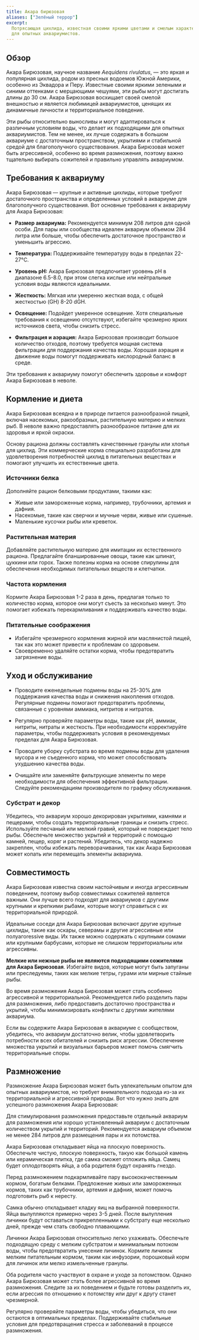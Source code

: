 ```yaml
---
title: Акара бирюзовая
aliases: ["Зелёный террор"]
excerpt:
  Потрясающая цихлида, известная своими яркими цветами и смелым характером, Акара бирюзовая является популярным выбором
  для опытных аквариумистов.
---
```


## Обзор

Акара Бирюзовая, научное название _Aequidens rivulatus_, — это яркая и популярная цихлида, родом из пресных водоемов
Южной Америки, особенно из Эквадора и Перу. Известные своими яркими зелеными и синими оттенками с мерцающими чешуями,
эти рыбы могут достигать длины до 30 см. Акара Бирюзовая восхищает своей смелой внешностью и является любимицей
аквариумистов, ценящих их динамичные личности и территориальное поведение.

Эти рыбы относительно выносливы и могут адаптироваться к различным условиям воды, что делает их подходящими для опытных
аквариумистов. Тем не менее, их лучше содержать в большом аквариуме с достаточным пространством, укрытиями и стабильной
средой для благополучного существования. Акара Бирюзовая может быть агрессивной, особенно во время размножения, поэтому
важно тщательно выбирать сожителей и правильно управлять аквариумом.

## Требования к аквариуму

Акара Бирюзовая — крупные и активные цихлиды, которые требуют достаточного пространства и определенных условий в
аквариуме для благополучного существования. Вот основные требования к аквариуму для Акара Бирюзовая:

- **Размер аквариума:** Рекомендуется минимум 208 литров для одной особи. Для пары или сообщества идеален аквариум
  объемом 284 литра или больше, чтобы обеспечить достаточное пространство и уменьшить агрессию.

- **Температура:** Поддерживайте температуру воды в пределах 22-27°C.

- **Уровень pH:** Акара Бирюзовая предпочитает уровень pH в диапазоне 6.5-8.0, при этом слегка кислые или нейтральные
  условия воды являются идеальными.

- **Жесткость:** Мягкая или умеренно жесткая вода, с общей жесткостью (GH) 8-20 dGH.

- **Освещение:** Подойдет умеренное освещение. Хотя специальные требования к освещению отсутствуют, избегайте чрезмерно
  ярких источников света, чтобы снизить стресс.

- **Фильтрация и аэрация:** Акара Бирюзовая производит большое количество отходов, поэтому требуется мощная система
  фильтрации для поддержания качества воды. Хорошая аэрация и движение воды помогут поддерживать кислородный баланс в
  среде.

Эти требования к аквариуму помогут обеспечить здоровье и комфорт Акара Бирюзовая в неволе.

## Кормление и диета

Акара Бирюзовая всеядна и в природе питается разнообразной пищей, включая насекомых, ракообразных, растительную материю
и мелких рыб. В неволе важно предоставлять разнообразное питание для их здоровья и яркой окраски.

Основу рациона должны составлять качественные гранулы или хлопья для цихлид. Эти коммерческие корма специально
разработаны для удовлетворения потребностей цихлид в питательных веществах и помогают улучшить их естественные цвета.

### Источники белка

Дополняйте рацион белковыми продуктами, такими как:

- Живые или замороженные корма, например, трубочники, артемия и дафния.
- Насекомые, такие как сверчки и мучные черви, живые или сушеные.
- Маленькие кусочки рыбы или креветок.

### Растительная материя

Добавляйте растительную материю для имитации их естественного рациона. Предлагайте бланшированные овощи, такие как
шпинат, цуккини или горох. Также полезны корма на основе спирулины для обеспечения необходимых питательных веществ и
клетчатки.

### Частота кормления

Кормите Акара Бирюзовая 1-2 раза в день, предлагая только то количество корма, которое они могут съесть за несколько
минут. Это помогает избежать перекармливания и поддерживать качество воды.

### Питательные соображения

- Избегайте чрезмерного кормления жирной или маслянистой пищей, так как это может привести к проблемам со здоровьем.
- Своевременно удаляйте остатки корма, чтобы предотвратить загрязнение воды.

## Уход и обслуживание

- Проводите еженедельные подмены воды на 25-30% для поддержания качества воды и снижения накопления отходов. Регулярные
  подмены помогают предотвратить проблемы, связанные с уровнями аммиака, нитритов и нитратов.

- Регулярно проверяйте параметры воды, такие как pH, аммиак, нитриты, нитраты и жесткость. При необходимости
  корректируйте параметры, чтобы поддерживать условия в рекомендуемых пределах для Акара Бирюзовая.

- Проводите уборку субстрата во время подмены воды для удаления мусора и не съеденного корма, что может способствовать
  ухудшению качества воды.

- Очищайте или заменяйте фильтрующие элементы по мере необходимости для обеспечения эффективной фильтрации. Следуйте
  рекомендациям производителя по графику обслуживания.

### Субстрат и декор

Убедитесь, что аквариум хорошо декорирован укрытиями, камнями и пещерами, чтобы создать территориальные границы и
снизить стресс. Используйте песчаный или мелкий гравий, который не повреждает тело рыбы. Обеспечьте множество укрытий и
территорий с помощью камней, пещер, коряг и растений. Убедитесь, что декор надежно закреплен, чтобы избежать
переворачивания, так как Акара Бирюзовая может копать или перемещать элементы аквариума.

## Совместимость

Акара Бирюзовая известна своим настойчивым и иногда агрессивным поведением, поэтому выбор совместимых сожителей является
важным. Они лучше всего подходят для аквариумов с другими крупными и крепкими рыбами, которые могут справиться с их
территориальной природой.

Идеальные соседи для Акара Бирюзовая включают другие крупные цихлиды, такие как оскары, северамы и другие агрессивные
или полуагоressive виды. Их также можно содержать с крупными сомами или крупными барбусами, которые не слишком
территориальны или агрессивны.

**Мелкие или нежные рыбы не являются подходящими сожителями для Акара Бирюзовая**. Избегайте видов, которые могут быть
запуганы или преследуемы, таких как мелкие тетры, гурами или мирные стайные рыбы.

Во время размножения Акара Бирюзовая может стать особенно агрессивной и территориальной. Рекомендуется либо разделить
пары для размножения, либо предоставить достаточно пространства и укрытий, чтобы минимизировать конфликты с другими
жителями аквариума.

Если вы содержите Акара Бирюзовая в аквариуме с сообществом, убедитесь, что аквариум достаточно велик, чтобы
удовлетворить потребности всех обитателей и снизить риск агрессии. Обеспечение множества укрытий и визуальных барьеров
может помочь смягчить территориальные споры.

## Размножение

Размножение Акара Бирюзовая может быть увлекательным опытом для опытных аквариумистов, но требует внимательного подхода
из-за их территориальной и агрессивной природы. Вот что нужно знать для успешного размножения Акара Бирюзовая:

Для стимулирования размножения предоставьте отдельный аквариум для размножения или хорошо установленный аквариум с
достаточным количеством укрытий и территорий. Рекомендуется аквариум объемом не менее 284 литров для размещения пары и
их потомства.

Акара Бирюзовая откладывает яйца на плоскую поверхность. Обеспечьте чистую, плоскую поверхность, такую как большой
камень или керамическая плитка, где самка сможет отложить яйца. Самец будет оплодотворять яйца, а оба родителя будут
охранять гнездо.

Перед размножением подкармливайте пару высококачественным кормом, богатым белками. Предложение живых или замороженных
кормов, таких как трубочники, артемия и дафния, может помочь подготовить рыб к нересту.

Самка обычно откладывает кладку яиц на выбранной поверхности. Яйца вылупляются примерно через 3-5 дней. После вылупления
личинки будут оставаться прикрепленными к субстрату еще несколько дней, прежде чем стать свободно плавающими.

Личинки Акара Бирюзовая относительно легко ухаживать. Обеспечьте подходящую среду с мелким субстратом и минимальным
потоком воды, чтобы предотвратить унесение личинок. Кормите личинок мелким питательным кормом, таким как инфузории,
порошковый корм для личинок или мелко измельченные гранулы.

Оба родителя часто участвуют в охране и уходе за потомством. Однако Акара Бирюзовая может стать более агрессивной во
время размножения. Следите за их поведением и будьте готовы разделить их, если агрессия по отношению к потомству или
друг к другу станет чрезмерной.

Регулярно проверяйте параметры воды, чтобы убедиться, что они остаются в оптимальных пределах. Поддерживайте стабильные
условия для предотвращения стресса и заболеваний в процессе размножения.
